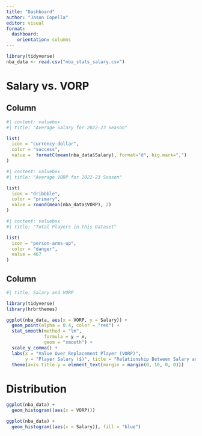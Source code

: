 ```yaml
---
title: "Dashboard"
author: "Jason Copella"
editor: visual
format:
  dashboard:
    orientation: columns
---
```


```r
library(tidyverse)
nba_data <- read.csv("nba_stats_salary.csv")

```

# Salary vs. VORP

## Column

```r
#| content: valuebox
#| title: "Average Salary for 2022-23 Season"

list(
  icon = "currency-dollar",
  color = "success",
  value =  formatC(mean(nba_data$Salary), format="d", big.mark=",")
)
```

```r
#| content: valuebox
#| title: "Average VORP for 2022-23 Season"

list(
  icon = "dribbble",
  color = "primary",
  value = round(mean(nba_data$VORP), 2)
)
```

```r
#| content: valuebox
#| title: "Total Players in this Dataset"

list(
  icon = "person-arms-up",
  color = "danger",
  value = 467
)
```
## Column

```r
#| title: Salary and VORP

library(tidyverse)
library(hrbrthemes)

ggplot(nba_data, aes(x = VORP, y = Salary)) + 
  geom_point(alpha = 0.4, color = "red") + 
  stat_smooth(method = "lm", 
              formula = y ~ x, 
              geom = "smooth") +
  scale_y_comma() +
  labs(x = "Value Over Replacement Player (VORP)",
       y = "Player Salary ($)", title = "Relationship Between Salary and VORP")+
  theme(axis.title.y = element_text(margin = margin(0, 10, 0, 0)))
```

# Distribution

```r
ggplot(nba_data) +
  geom_histogram((aes(x = VORP)))
```



```r
ggplot(nba_data) +
  geom_histogram((aes(x = Salary)), fill = "blue")
```

